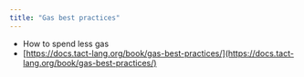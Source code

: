 ```yaml
---
title: "Gas best practices"
---
```


- How to spend less gas
- [https://docs.tact-lang.org/book/gas-best-practices/](https://docs.tact-lang.org/book/gas-best-practices/)
